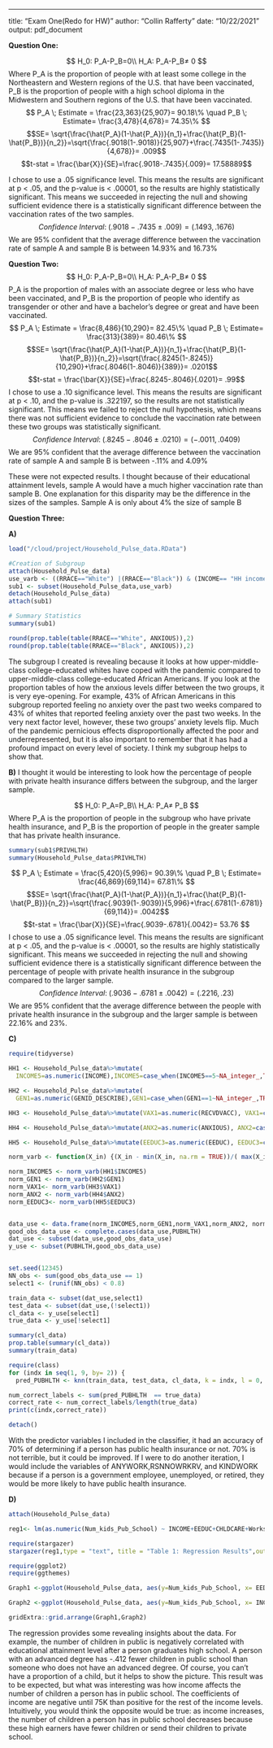 ---
title: "Exam One(Redo for HW)"
author: "Collin Rafferty"
date: "10/22/2021"
output: pdf_document

__Question One:__   
   
  $$
  H_0: P_A-P_B=0\\                   
  H_A:  P_A-P_B≠ 0
  $$ 
Where P_A is the proportion of people with at least some college in the Northeastern
and Western regions of the U.S. that have been vaccinated, P_B is the proportion of people with a high school diploma in the Midwestern and Southern regions of the U.S. that have been vaccinated.
 $$
  P_A \; Estimate = \frac{23,363}{25,907}= 90.18\% 
 \quad P_B \; Estimate= \frac{3,478}{4,678}= 74.35\% 
 $$
  $$SE= \sqrt{\frac{\hat{P_A}(1-\hat{P_A})}{n_1}+\frac{\hat{P_B}(1-\hat{P_B})}{n_2}}=\sqrt{\frac{.9018(1-.9018)}{25,907}+\frac{.7435(1-.7435)}{4,678}}= .009$$
$$t-stat = \frac{\bar{X}}{SE}=\frac{.9018-.7435}{.009}= 17.58889$$

I chose to use a .05 significance level. This means the results are significant at p < .05, and the p-value is < .00001, so the results are highly statistically significant. 
This means we succeeded in rejecting the null and showing sufficient evidence there is a statistically significant difference between the vaccination rates of the two samples.
$$ Confidence\; Interval:\; (.9018-.7435±.009)= (.1493,.1676)$$
We are 95% confident that the average difference between the vaccination rate of sample A and sample B is between 14.93% and 16.73%

__Question Two:__           
                    $$
                    H_0: P_A-P_B=0\\                   
                    H_A:  P_A-P_B≠ 0
                    $$
 P_A is the proportion of males with an associate degree or less who have been vaccinated, and P_B is the proportion of people who identify as transgender or other and have a bachelor's degree or great and have been vaccinated.          
  $$
  P_A \; Estimate = \frac{8,486}{10,290}= 82.45\% 
 \quad P_B \; Estimate= \frac{313}{389}= 80.46\% 
 $$
 $$SE= \sqrt{\frac{\hat{P_A}(1-\hat{P_A})}{n_1}+\frac{\hat{P_B}(1-\hat{P_B})}{n_2}}=\sqrt{\frac{.8245(1-.8245)}{10,290}+\frac{.8046(1-.8046)}{389}}= .0201$$
 $$t-stat = \frac{\bar{X}}{SE}=\frac{.8245-.8046}{.0201}= .99$$
I chose to use a .10 significance level. This means the results are significant at p < .10, and the p-value is .322197, so the results are not statistically significant. 
This means we failed to reject the null hypothesis, which means there was not sufficient evidence to conclude the vaccination rate between these two groups was statistically significant. 
$$ Confidence\; Interval:\; (.8245-.8046±.0210)= (-.0011,.0409)$$
  We are 95% confident that the average difference between the vaccination rate of sample A and sample B is between -.11% and 4.09% 

These were not expected results. I thought because of their educational attainment levels, sample A would have a much higher vaccination rate than sample B. One explanation for this disparity may be the difference in the sizes of the samples. Sample A is only about 4% the size of sample B

__Question Three:__   

__A)__ 
```r
load("/cloud/project/Household_Pulse_data.RData")

#Creation of Subgroup
attach(Household_Pulse_data)
use_varb <- ((RRACE=="White") |(RRACE=="Black")) & (INCOME== "HH income $75 - 99.9") & (RHISPANIC== "Not Hispanic") & ((EEDUC=="adv deg") | (EEDUC=="bach deg"))
sub1 <- subset(Household_Pulse_data,use_varb) 
detach(Household_Pulse_data)  
attach(sub1)

# Summary Statistics 
summary(sub1)

round(prop.table(table(RRACE=="White", ANXIOUS)),2)
round(prop.table(table(RRACE=="Black", ANXIOUS)),2)
```
The subgroup I created is revealing because it looks at how upper-middle-class college-educated whites have coped with the pandemic compared to upper-middle-class college-educated African Americans. If you look at the proportion tables of how the anxious levels differ between the two groups, it is very eye-opening. For example, 43% of African Americans in this subgroup reported feeling no anxiety over the past two weeks compared to 43% of whites that reported feeling anxiety over the past two weeks. In the very next factor level, however, these two groups' anxiety levels flip. Much of the pandemic pernicious effects disproportionally affected the poor and underrepresented, but it is also important to remember that it has had a profound impact on every level of society. I think my subgroup helps to show that. 

__B)__
       I thought it would be interesting to look how the percentage of people with private health insurance differs between the subgroup, and the larger sample.              
    
   $$
                 H_0: P_A=P_B\\                   
                 H_A:  P_A≠ P_B
  $$ 
Where P_A is the proportion of people in the subgroup who have private health insurance, and P_B is the proportion of people in the greater sample that has private health insurance. 
                 
```r
summary(sub1$PRIVHLTH)
summary(Household_Pulse_data$PRIVHLTH)
```
                 
              
   $$
  P_A \; Estimate = \frac{5,420}{5,996}= 90.39\% 
 \quad P_B \; Estimate= \frac{46,869}{69,114}= 67.81\% 
                 $$
                 $$SE= \sqrt{\frac{\hat{P_A}(1-\hat{P_A})}{n_1}+\frac{\hat{P_B}(1-\hat{P_B})}{n_2}}=\sqrt{\frac{.9039(1-.9039)}{5,996}+\frac{.6781(1-.6781)}{69,114}}= .0042$$
                 $$t-stat = \frac{\bar{X}}{SE}=\frac{.9039-.6781}{.0042}= 53.76 $$
I chose to use a .05 significance level. This means the results are significant at p < .05, and the p-value is < .00001, so the results are highly statistically significant. 
This means we succeeded in rejecting the null and showing sufficient evidence there is a statistically significant difference between the percentage of people with private health insurance in the subgroup compared to the larger sample. 
$$ Confidence\; Interval:\; (.9036-.6781±.0042)= (.2216,.23)$$
We are 95% confident that the average difference between the people with private health insurance in the subgroup and the larger sample is between 22.16% and 23%. 

__C)__
```r
require(tidyverse)

HH1 <- Household_Pulse_data%>%mutate(
  INCOME5=as.numeric(INCOME),INCOME5=case_when(INCOME5==5~NA_integer_,TRUE~as.integer(INCOME5)))

HH2 <- Household_Pulse_data%>%mutate(
  GEN1=as.numeric(GENID_DESCRIBE),GEN1=case_when(GEN1==1~NA_integer_,TRUE~as.integer(GEN1)))

HH3 <- Household_Pulse_data%>%mutate(VAX1=as.numeric(RECVDVACC), VAX1=case_when(VAX1==1~NA_integer_,TRUE~as.integer(VAX1)))

HH4 <- Household_Pulse_data%>%mutate(ANX2=as.numeric(ANXIOUS), ANX2=case_when(ANX2==2~NA_integer_,TRUE~as.integer(ANX2)))

HH5 <- Household_Pulse_data%>%mutate(EEDUC3=as.numeric(EEDUC), EEDUC3=case_when(EEDUC3==3~NA_integer_,TRUE~as.integer(EEDUC3)))

norm_varb <- function(X_in) {(X_in - min(X_in, na.rm = TRUE))/( max(X_in, na.rm = TRUE) - min(X_in, na.rm = TRUE) )}

norm_INCOME5 <- norm_varb(HH1$INCOME5)
norm_GEN1 <- norm_varb(HH2$GEN1)
norm_VAX1<- norm_varb(HH3$VAX1)
norm_ANX2 <- norm_varb(HH4$ANX2)
norm_EEDUC3<- norm_varb(HH5$EEDUC3)


data_use <- data.frame(norm_INCOME5,norm_GEN1,norm_VAX1,norm_ANX2, norm_EEDUC3)
good_obs_data_use <- complete.cases(data_use,PUBHLTH)
dat_use <- subset(data_use,good_obs_data_use)
y_use <- subset(PUBHLTH,good_obs_data_use)


set.seed(12345)
NN_obs <- sum(good_obs_data_use == 1)
select1 <- (runif(NN_obs) < 0.8)

train_data <- subset(dat_use,select1)
test_data <- subset(dat_use,(!select1))
cl_data <- y_use[select1]
true_data <- y_use[!select1]

summary(cl_data)
prop.table(summary(cl_data))
summary(train_data)

require(class)
for (indx in seq(1, 9, by= 2)) {
  pred_PUBHLTH <- knn(train_data, test_data, cl_data, k = indx, l = 0, prob = FALSE, use.all = TRUE)}

num_correct_labels <- sum(pred_PUBHLTH  == true_data)
correct_rate <- num_correct_labels/length(true_data)
print(c(indx,correct_rate))

detach()
```

With the predictor variables I included in the classifier, it had an accuracy of 70% of determining if a person has public health insurance or not. 70% is not terrible, but it could be improved. If I were to do another iteration, I would include the variables of ANYWORK,RSNNOWRKRV, and KINDWORK because if a person is a government employee, unemployed, or retired, they would be more likely to have public health insurance. 

__D)__
```r
attach(Household_Pulse_data)

reg1<- lm(as.numeric(Num_kids_Pub_School) ~ INCOME+EEDUC+CHLDCARE+Works_onsite)

require(stargazer)
stargazer(reg1,type = "text", title = "Table 1: Regression Results",out = "table1.txt")

require(ggplot2)
require(ggthemes)

Graph1 <-ggplot(Household_Pulse_data, aes(y=Num_kids_Pub_School, x= EEDUC, group=1))+geom_point()+geom_smooth(method=lm)+labs(x="Educational Attainment",y="# of Kids in Public School", title = "Graph One for Reg1")

Graph2 <-ggplot(Household_Pulse_data, aes(y=Num_kids_Pub_School, x= INCOME, group=1))+geom_point()+geom_smooth(method=lm)+labs(x="Income($1000s)", y="# of Kids in Public School", title = "Graph Two for Reg1") + scale_x_discrete(labels = c('<25','25-34.49','35-49.9', '50-74.9','75-99.9','100-149','150-199','>$200' ))

gridExtra::grid.arrange(Graph1,Graph2)
```
 The regression provides some revealing insights about the data. For example, the number of children in public is negatively correlated with educational attainment level after a person graduates high school. A person with an advanced degree has -.412 fewer children in public school than someone who does not have an advanced degree. Of course, you can't have a proportion of a child, but it helps to show the picture. This result was to be expected, but what was interesting was how income affects the number of children a person has in public school. The coefficients of income are negative until 75K than positive for the rest of the income levels. Intuitively, you would think the opposite would be true: as income increases, the number of children a person has in public school decreases because these high earners have fewer children or send their children to private school.